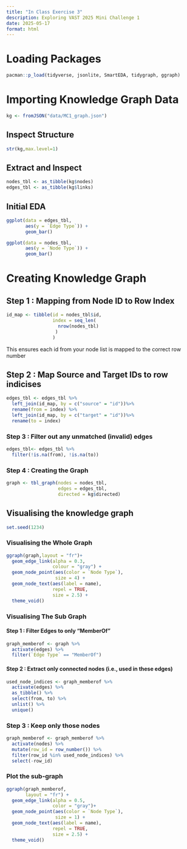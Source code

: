 ```yaml
---
title: "In Class Exercise 3"
description: Exploring VAST 2025 Mini Challenge 1
date: 2025-05-17
format: html
---
```


# Loading Packages

```r
pacman::p_load(tidyverse, jsonlite, SmartEDA, tidygraph, ggraph)
```

# Importing Knowledge Graph Data

```r
kg <- fromJSON("data/MC1_graph.json")
```

## Inspect Structure

```r
str(kg,max.level=1)
```

## Extract and Inspect

```r
nodes_tbl <- as_tibble(kg$nodes)
edges_tbl <- as_tibble(kg$links)
```

## Initial EDA

```r
ggplot(data = edges_tbl,
       aes(y = `Edge Type`)) +
       geom_bar()
```

```r
ggplot(data = nodes_tbl,
       aes(y = `Node Type`)) +
       geom_bar()
```

# Creating Knowledge Graph

## Step 1 : Mapping from Node ID to Row Index

```r
id_map <- tibble(id = nodes_tbl$id,
                 index = seq_len(
                   nrow(nodes_tbl)
                  )
                 )
```

This ensures each id from your node list is mapped to the correct row number

## Step 2 : Map Source and Target IDs to row indicises

```r
edges_tbl <- edges_tbl %>% 
  left_join(id_map, by = c("source" = "id"))%>%
  rename(from = index) %>%
  left_join(id_map, by = c("target" = "id"))%>%
  rename(to = index)
```

### Step 3 : Filter out any unmatched (invalid) edges

```r
edges_tbl<- edges_tbl %>%
  filter(!is.na(from), !is.na(to))
```

### Step 4 : Creating the Graph

```r
graph <- tbl_graph(nodes = nodes_tbl,
                   edges = edges_tbl,
                   directed = kg$directed)
```

## Visualising the knowledge graph

```r
set.seed(1234)
```

### Visualising the Whole Graph

```r
ggraph(graph,layout = "fr")+
  geom_edge_link(alpha = 0.3,
                 colour = "gray") +
  geom_node_point(aes(color = `Node Type`),
                  size = 4) +
  geom_node_text(aes(label = name),
                 repel = TRUE,
                 size = 2.5) +
  theme_void()
```

### Visualising The Sub Graph

#### Step 1 : Filter Edges to only "MemberOf"

```r
graph_memberof <- graph %>% 
  activate(edges) %>%
  filter(`Edge Type` == "MemberOf")
```

#### Step 2 : Extract only connected nodes (i.e., used in these edges)

```r
used_node_indices <- graph_memberof %>%
  activate(edges) %>%
  as_tibble() %>% 
  select(from, to) %>%
  unlist() %>%
  unique()
```

### Step 3 : Keep only those nodes

```r
graph_memberof <- graph_memberof %>%
  activate(nodes) %>% 
  mutate(row_id = row_number()) %>% 
  filter(row_id %in% used_node_indices) %>% 
  select(-row_id)
```

### Plot the sub-graph

```r
ggraph(graph_memberof,
       layout = "fr") +
  geom_edge_link(alpha = 0.5,
                 color = "gray")+
  geom_node_point(aes(color = `Node Type`),
                  size = 1) +
  geom_node_text(aes(label = name),
                 repel = TRUE,
                 size = 2.5) + 
  theme_void()
```
